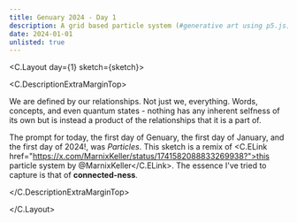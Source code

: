 ```yaml
---
title: Genuary 2024 - Day 1
description: A grid based particle system (#generative art using p5.js)
date: 2024-01-01
unlisted: true
---
```



<C.Layout day={1} sketch={sketch}>

<C.DescriptionExtraMarginTop>

We are defined by our relationships. Not just we, everything. Words, concepts,
and even quantum states - nothing has any inherent selfness of its own but is
instead a product of the relationships that it is a part of.

The prompt for today, the first day of Genuary, the first day of January, and
the first day of 2024!, was _Particles_. This sketch is a remix of <C.ELink
href="https://x.com/MarnixKeller/status/1741582088833269938?">this particle
system by @MarnixKeller</C.ELink>. The essence I've tried to capture is that of
**connected-ness**.

</C.DescriptionExtraMarginTop>

</C.Layout>
